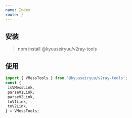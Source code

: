```yaml
---
name: Index
route: /
---
```



## 安装

> npm install @kyuuseiryuu/v2ray-tools


## 使用

```JavaScript
import { VMessTools } from '@kyuuseiryuu/v2ray-tools';
const {
 isVMessLink,
 parseV1Link,
 parseV2Link,
 toV1Link,
 toV2Link,
} = VMessTools;

```